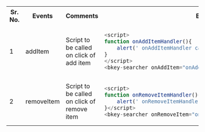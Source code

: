<table>
<tr>
<th>Sr. No.</th>
<th>Events</th>
<th>Comments</th>
<th width="550px">Examples</th>
</tr>

<tr>
<td>1</td>
<td>addItem</td>
<td>Script to be called on click of add item</td>
<td>

```javascript
<script>
function onAddItemHandler(){
    alert(' onAddItemHandler called ')
}
</script>
<bkey-searcher onAddItem="onAddItemHandler()"></bkey-searcher>
```

</td>
</tr>
<tr>
<td>2</td>
<td>removeItem</td>
<td>Script to be called on click of remove item</td>
<td>

```javascript
<script>
function onRemoveItemHandler(){
    alert(' onRemoveItemHandler called ')
}</script>
<bkey-searcher onRemoveItem="onRemoveItemHandler()"></bkey-searcher>
```

</td>
</tr>

</table>